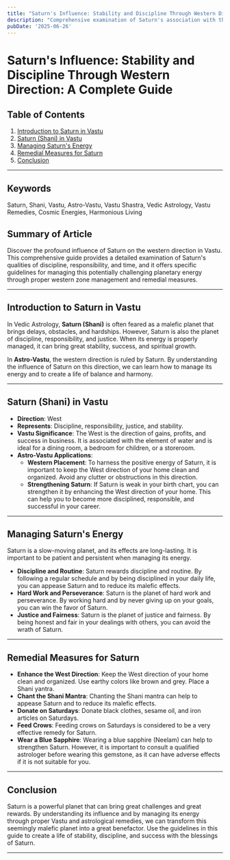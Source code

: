 ```yaml
---
title: "Saturn's Influence: Stability and Discipline Through Western Direction: A Complete Guide"
description: "Comprehensive examination of Saturn's association with the western direction in Vastu, its qualities of discipline, responsibility, and time, with specific guidelines for managing this potentially challenging planetary energy through proper western zone management and remedial measures for Saturn-related challenges."
pubDate: '2025-06-26'
---
```


# Saturn's Influence: Stability and Discipline Through Western Direction: A Complete Guide

## Table of Contents
1. [Introduction to Saturn in Vastu](#introduction-to-saturn-in-vastu)
2. [Saturn (Shani) in Vastu](#saturn-shani-in-vastu)
3. [Managing Saturn's Energy](#managing-saturns-energy)
4. [Remedial Measures for Saturn](#remedial-measures-for-saturn)
5. [Conclusion](#conclusion)

---

## Keywords
Saturn, Shani, Vastu, Astro-Vastu, Vastu Shastra, Vedic Astrology, Vastu Remedies, Cosmic Energies, Harmonious Living

## Summary of Article
Discover the profound influence of Saturn on the western direction in Vastu. This comprehensive guide provides a detailed examination of Saturn's qualities of discipline, responsibility, and time, and it offers specific guidelines for managing this potentially challenging planetary energy through proper western zone management and remedial measures.

---

## Introduction to Saturn in Vastu

In Vedic Astrology, **Saturn (Shani)** is often feared as a malefic planet that brings delays, obstacles, and hardships. However, Saturn is also the planet of discipline, responsibility, and justice. When its energy is properly managed, it can bring great stability, success, and spiritual growth.

In **Astro-Vastu**, the western direction is ruled by Saturn. By understanding the influence of Saturn on this direction, we can learn how to manage its energy and to create a life of balance and harmony.

---

## Saturn (Shani) in Vastu

- **Direction**: West
- **Represents**: Discipline, responsibility, justice, and stability.
- **Vastu Significance**: The West is the direction of gains, profits, and success in business. It is associated with the element of water and is ideal for a dining room, a bedroom for children, or a storeroom.
- **Astro-Vastu Applications**:
    - **Western Placement**: To harness the positive energy of Saturn, it is important to keep the West direction of your home clean and organized. Avoid any clutter or obstructions in this direction.
    - **Strengthening Saturn**: If Saturn is weak in your birth chart, you can strengthen it by enhancing the West direction of your home. This can help you to become more disciplined, responsible, and successful in your career.

---

## Managing Saturn's Energy

Saturn is a slow-moving planet, and its effects are long-lasting. It is important to be patient and persistent when managing its energy.

- **Discipline and Routine**: Saturn rewards discipline and routine. By following a regular schedule and by being disciplined in your daily life, you can appease Saturn and to reduce its malefic effects.
- **Hard Work and Perseverance**: Saturn is the planet of hard work and perseverance. By working hard and by never giving up on your goals, you can win the favor of Saturn.
- **Justice and Fairness**: Saturn is the planet of justice and fairness. By being honest and fair in your dealings with others, you can avoid the wrath of Saturn.

---

## Remedial Measures for Saturn

- **Enhance the West Direction**: Keep the West direction of your home clean and organized. Use earthy colors like brown and grey. Place a Shani yantra.
- **Chant the Shani Mantra**: Chanting the Shani mantra can help to appease Saturn and to reduce its malefic effects.
- **Donate on Saturdays**: Donate black clothes, sesame oil, and iron articles on Saturdays.
- **Feed Crows**: Feeding crows on Saturdays is considered to be a very effective remedy for Saturn.
- **Wear a Blue Sapphire**: Wearing a blue sapphire (Neelam) can help to strengthen Saturn. However, it is important to consult a qualified astrologer before wearing this gemstone, as it can have adverse effects if it is not suitable for you.

---

## Conclusion

Saturn is a powerful planet that can bring great challenges and great rewards. By understanding its influence and by managing its energy through proper Vastu and astrological remedies, we can transform this seemingly malefic planet into a great benefactor. Use the guidelines in this guide to create a life of stability, discipline, and success with the blessings of Saturn.

---
